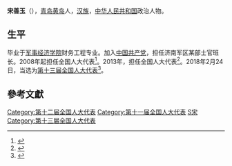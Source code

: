 '''宋善玉'''（{{bd|1980年||}}），[[青岛|青岛]][[黄岛区|黄岛]]人，[[汉族|汉族]]，[[中华人民共和国|中华人民共和国]]政治人物。

== 生平 ==
毕业于[[军事经济学院|军事经济学院]]财务工程专业。加入[[中国共产党|中国共产党]]，担任济南军区某部士官班长。2008年起担任全国人大代表<ref>{{cite news|title=全国人大代表信息-宋善玉|url=http://210.82.31.1:8084/delegate/viewDelegate.action?dbid=112853|accessdate=2013-04-05|newspaper=全国人大网|archive-url=https://web.archive.org/web/20140528014628/http://www.npc.gov.cn/delegate/viewDelegate.action?dbid=112853|archive-date=2014-05-28|dead-url=yes}}</ref>。2013年，担任全国人大代表<ref>{{cite news|title=全国人大代表信息-宋善玉|url=http://210.82.31.1:8084/delegate/viewDelegate.action?dbid=122857|accessdate=2013-04-05|newspaper=全国人大网|archive-url=https://web.archive.org/web/20140528014752/http://www.npc.gov.cn/delegate/viewDelegate.action?dbid=122857|archive-date=2014-05-28|dead-url=yes}}</ref>。2018年2月24日，当选为[[第十三届全国人大代表|第十三届全国人大代表]]<ref>{{Cite web|title=（受权发布）中华人民共和国第十三届全国人民代表大会代表名单-中新网|url=http://www.chinanews.com/gn/2018/02-25/8453959.shtml|accessdate=2021-02-19|work=[[中国新闻网|中国新闻网]]|archive-date=2018-02-27|archive-url=https://web.archive.org/web/20180227031724/http://www.chinanews.com/gn/2018/02-25/8453959.shtml|dead-url=no}}</ref>。

==參考文獻==
{{reflist}}

[[Category:第十二届全国人大代表|Category:第十二届全国人大代表]]
[[Category:第十一届全国人大代表|Category:第十一届全国人大代表]]
[[Category:青岛政治人物|S宋]]
[[Category:第十三届全国人大代表|Category:第十三届全国人大代表]]


{{中国政治人物小作品}}